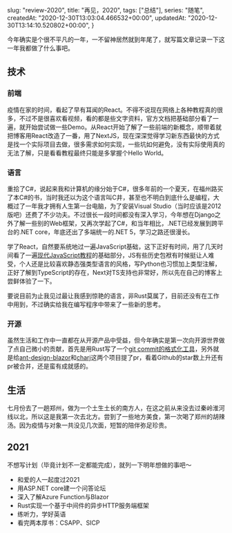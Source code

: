 
  slug: "review-2020",
  title: "再见，2020",
  tags: ["总结"],
  series: "随笔",
  createdAt: "2020-12-30T13:03:04.466532+00:00",
  updatedAt: "2020-12-30T13:14:10.520802+00:00",
}

今年确实是个很不平凡的一年，一不留神居然就到年尾了，就写篇文章记录一下这一年我都做了什么事吧。

## 技术

### 前端

疫情在家的时间，看起了早有耳闻的React。不得不说现在网络上各种教程真的很多，不过不是很喜欢看视频，看的都是些文字资料，官方文档把基础部分看了一遍，就开始尝试做一些Demo。从React开始了解了一些前端的新概念，顺带着就把博客用React改造了一番，用了NextJS，现在深深觉得学习新东西最快的方式是找一个实际项目去做，很多需求如何实现，一些坑如何避免，没有实际使用真的无法了解，只是看看教程最终只能是多掌握个Hello World。

### 语言

重拾了C#，说起来我和计算机的缘分始于C#，很多年前的一个夏天，在福州路买了本C#的书，当时我还以为这个语言叫C井，甚至也不明白到底什么是编程，大概过了一年我才拥有人生第一台电脑，为了安装Visual Studio（当时应该是2012版吧）还费了不少功夫。不过很长一段时间都没有深入学习，今年想在Django之外了解一些别的Web框架，又再次学起了C#，和当年相比，.NET已经发展到跨平台的.NET core，年底还出了多端统一的.NET 5，学习之路还很漫长。

学了React，自然要系统地过一遍JavaScript基础，这下正好有时间，用了几天时间看了一遍[现代JavaScript教程](https://zh.javascript.info/)的基础部分，JS有些历史包袱有时候挺让人难受，个人还是比较喜欢静态强类型语言的风格，写Python也习惯加上类型注解，正好了解到TypeScript的存在，Next对TS支持也非常好，所以先在自己的博客上尝鲜体验了一下。

要说目前为止我见过最让我感到惊艳的语言，非Rust莫属了，目前还没有在工作中用到，不过确实给我在编写程序中带来了一些新的思考。

### 开源

虽然生活和工作中一直都在从开源产品中受益，但今年确实是第一次向开源世界做了点自己微小的贡献，首先是用Rust写了一个[git commit的格式化工具](https://github.com/Eliot00/commit-formatter)，另外就是给[ant-design-blazor](https://github.com/ant-design-blazor/ant-design-blazor)和[charj](https://charj-lang.org/)这两个项目提了pr，看着Github的star数上升还有pr被合并，还是蛮有成就感的。

## 生活

七月份去了一趟郑州，做为一个土生土长的南方人，在这之前从来没去过秦岭淮河线以北，所以这是我第一次去北方。尝到了一些地方美食，第一次喝了郑州的胡辣汤。因为疫情与对象一共没见几次面，短暂的陪伴弥足珍贵。

## 2021

不想写计划（毕竟计划不一定都能完成），就列一下明年想做的事吧～

- 和爱的人一起度过2021
- 用ASP.NET core建一个问答论坛
- 深入了解Azure Function与Blazor
- Rust实现一个基于中间件的异步HTTP服务端框架
- 练听力，学好英语
- 看完两本厚书：CSAPP、SICP


